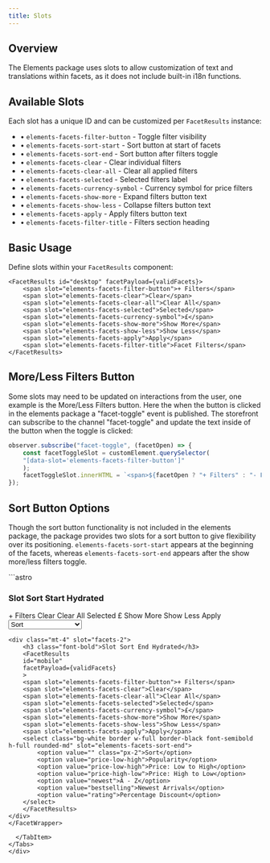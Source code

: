 ```yaml
---
title: Slots
---
```


## Overview

The Elements package uses slots to allow customization of text and translations within facets, as it does not include built-in i18n functions.

## Available Slots

Each slot has a unique ID and can be customized per `FacetResults` instance:

- • `elements-facets-filter-button` - Toggle filter visibility
- • `elements-facets-sort-start` - Sort button at start of facets
- • `elements-facets-sort-end` - Sort button after filters toggle
- • `elements-facets-clear` - Clear individual filters
- • `elements-facets-clear-all` - Clear all applied filters
- • `elements-facets-selected` - Selected filters label
- • `elements-facets-currency-symbol` - Currency symbol for price filters
- • `elements-facets-show-more` - Expand filters button text
- • `elements-facets-show-less` - Collapse filters button text
- • `elements-facets-apply` - Apply filters button text
- • `elements-facets-filter-title` - Filters section heading

## Basic Usage

Define slots within your `FacetResults` component:
```astro
<FacetResults id="desktop" facetPayload={validFacets}>
    <span slot="elements-facets-filter-button">+ Filters</span>
    <span slot="elements-facets-clear">Clear</span>
    <span slot="elements-facets-clear-all">Clear All</span>
    <span slot="elements-facets-selected">Selected</span>
    <span slot="elements-facets-currency-symbol">£</span>
    <span slot="elements-facets-show-more">Show More</span>
    <span slot="elements-facets-show-less">Show Less</span>
    <span slot="elements-facets-apply">Apply</span>
    <span slot="elements-facets-filter-title">Facet Filters</span>
</FacetResults>
```
## More/Less Filters Button
Some slots may need to be updated on interactions from the user, one example is the More/Less Filters button. Here the when the button is clicked in the elements package
a "facet-toggle" event is published. The storefront can subscribe to the channel "facet-toggle" and update the text inside of the button when the toggle is clicked:
```javascript
observer.subscribe("facet-toggle", (facetOpen) => {
    const facetToggleSlot = customElement.querySelector(
    "[data-slot='elements-facets-filter-button']"
    );
    facetToggleSlot.innerHTML = `<span>${facetOpen ? "+ Filters" : "- Filters"}</span>`;
});
```

## Sort Button Options
Though the sort button functionality is not included in the elements package, the package provides two slots for a sort button to give flexibility over its positioning. `elements-facets-sort-start` appears at the beginning of the facets, 
whereas `elements-facets-sort-end` appears after the show more/less filters toggle.
<div class="not-content">
<Tabs>
    <TabItem label="Preview">
        <Preview>
          <SortFacets/>
        </Preview>
    </TabItem>
  <TabItem label="Code">
    ```astro
    <FacetWrapper
    filterName={"facetFilters"}
    options={{
        endpoint: "/api/graphql",
        pageType: "search",
        query: "blue",
        shippingDestination: "GB",
        currency: "GBP",
    }}
    ariaLabels={{
        facetsTitle: "Filters",
        selectedOptions: "Selected options",
        brandSearch: "brand search",
        options: "options",
        minPriceInput: "minimum price input",
        maxPriceInput: "maximum price input",
    }}
    >
    <div slot="facets-1">
        <h3 class="font-bold">Slot Sort Start Hydrated</h3>
        <FacetResults id="desktop" facetPayload={validFacets}>
        <span slot="elements-facets-filter-button" class="whitespace-nowrap">+ Filters</span>
        <span slot="elements-facets-clear">Clear</span>
        <span slot="elements-facets-clear-all">Clear All</span>
        <span slot="elements-facets-selected">Selected</span>
        <span slot="elements-facets-currency-symbol">£</span>
        <span slot="elements-facets-show-more">Show More</span>
        <span slot="elements-facets-show-less">Show Less</span>
        <span slot="elements-facets-apply">Apply</span>
        <select class="bg-white border w-full h-full border-black font-semibold rounded-md" slot="elements-facets-sort-start">
            <option value="" class="px-2">Sort</option>
            <option value="price-low-high">Popularity</option>
            <option value="price-low-high">Price: Low to High</option>
            <option value="price-high-low">Price: High to Low</option>
            <option value="newest">A - Z</option>
            <option value="bestselling">Newest Arrivals</option>
            <option value="rating">Percentage Discount</option>
        </select>
        </FacetResults>
    </div>

    <div class="mt-4" slot="facets-2">
        <h3 class="font-bold">Slot Sort End Hydrated</h3>
        <FacetResults
        id="mobile"
        facetPayload={validFacets}
        >
        <span slot="elements-facets-filter-button">+ Filters</span>
        <span slot="elements-facets-clear">Clear</span>
        <span slot="elements-facets-clear-all">Clear All</span>
        <span slot="elements-facets-selected">Selected</span>
        <span slot="elements-facets-currency-symbol">£</span>
        <span slot="elements-facets-show-more">Show More</span>
        <span slot="elements-facets-show-less">Show Less</span>
        <span slot="elements-facets-apply">Apply</span>
        <select class="bg-white border w-full border-black font-semibold h-full rounded-md" slot="elements-facets-sort-end">
            <option value="" class="px-2">Sort</option>
            <option value="price-low-high">Popularity</option>
            <option value="price-low-high">Price: Low to High</option>
            <option value="price-high-low">Price: High to Low</option>
            <option value="newest">A - Z</option>
            <option value="bestselling">Newest Arrivals</option>
            <option value="rating">Percentage Discount</option>
        </select>
        </FacetResults>
    </div>
    </FacetWrapper>
  ```
    </TabItem>
  </Tabs>
</div>